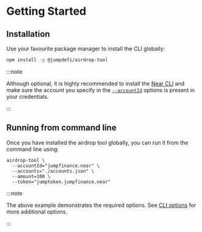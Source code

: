 
# Getting Started

<TOCInline
  maxHeadingLevel={4}
  toc={toc}
/>

## Installation

Use your favourite package manager to install the CLI globally:

```bash npm2yarn
npm install -g @jumpdefi/airdrop-tool
```

:::note

Although optional, it is highly recommended to install the [Near CLI][near-cli] and make sure the account you specify in the [`--accountId`](api-reference/api-reference/cli-options#--accountidaccount) options is present in your credentials.

:::

## Running from command line

Once you have installed the airdrop tool globally, you can run it from the command line using:

```shell
airdrop-tool \
  --accountId="jumpfinance.near" \
  --accounts="./accounts.json" \
  --amount=100 \
  --token="jumptoken.jumpfinance.near"
```

:::note

The above example demonstrates the required options. See [CLI options][cli-options] for more additional options.

:::

<!-- links -->
[cli-options]: ../api-reference/cli-options
[near-cli]: https://docs.near.org/tools/near-cli
